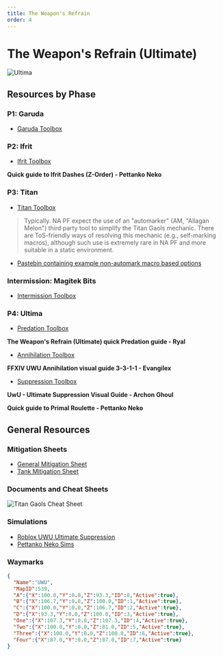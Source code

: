 ```yaml
---
title: The Weapon's Refrain
order: 4
---
```


# The Weapon's Refrain (Ultimate)

![Ultima](/images/thumbnails/ultimate/Ultima.png)

## Resources by Phase

### P1: Garuda

- [Garuda Toolbox](https://ff14.toolboxgaming.space/?id=359535529826261&preview=1)   

### P2: Ifrit

- [Ifrit Toolbox](https://ff14.toolboxgaming.space/?id=562530446784261&preview=1) 

**Quick guide to Ifrit Dashes (Z-Order) - Pettanko Neko**
<YouTube videoId="pZ6FPoVkbRY" />

### P3: Titan

- [Titan Toolbox](https://ff14.toolboxgaming.space/?id=463534803605261&preview=1)

> Typically. NA PF expect the use of an "automarker" (AM, "Allagan Melon") third party tool to simplify the Titan Gaols mechanic.
There are ToS-friendly ways of resolving this mechanic (e.g., self-marking macros),
although such use is extremely rare in NA PF and more suitable in a static environment.

- [Pastebin containing example non-automark macro based options](https://pastebin.com/42br2VCq)

### Intermission: Magitek Bits

- [Intermission Toolbox](https://ff14.toolboxgaming.space/?id=430631425646261&preview=1)

### P4: Ultima

- [Predation Toolbox ](https://ff14.toolboxgaming.space/?id=530635345646261&preview=1)

**The Weapon's Refrain (Ultimate) quick Predation guide - Ryal**
<YouTube videoId="d08-CA5zS1c" />

- [Annihilation Toolbox ](https://ff14.toolboxgaming.space/?id=930637786646261&preview=1)

**FFXIV UWU Annihilation visual guide 3-3-1-1 - Evangilex**
<YouTube videoId="9eUvqv6rNT0" />

- [Suppression Toolbox ](https://ff14.toolboxgaming.space/?id=830635036646261&preview=1)

**UwU - Ultimate Suppression Visual Guide - Archon Ghoul**
<YouTube videoId="PSrbDnFtIJ0" />

**Quick guide to Primal Roulette - Pettanko Neko**
<YouTube videoId="CHbzuXPIi-4" />

## General Resources

### Mitigation Sheets

- [General Mitigation Sheet](https://docs.google.com/spreadsheets/d/1V-FXFOW8pj87DtqT4KpKSbu3AZYI4diSjH1F-FyNt_o/edit?usp=sharing)
- [Tank Mitigation Sheet](https://docs.google.com/spreadsheets/d/13dpeUEBHFpLxX38gjC8oh1xEB4F7xBECI9BvycJEsfk/edit#gid=831820397)

### Documents and Cheat Sheets

![Titan Gaols Cheat Sheet](/images/ultimates/uwu/TitanGaolsCheatSheet.png)

### Simulations

- [Roblox UWU Ultimate Suppression](https://www.roblox.com/games/6789369178/UWU-Ultimate-Suppression)
- [Pettanko Neko Sims](https://pettanko-neko.itch.io/just-like-the-simulations)

### Waymarks

```json
{
  "Name":"UWU",
  "MapID":539,
  "A":{"X":100.0,"Y":0.0,"Z":93.3,"ID":0,"Active":true},
  "B":{"X":106.7,"Y":0.0,"Z":100.0,"ID":1,"Active":true},
  "C":{"X":100.0,"Y":0.0,"Z":106.7,"ID":2,"Active":true},
  "D":{"X":93.3,"Y":0.0,"Z":100.0,"ID":3,"Active":true},
  "One":{"X":107.3,"Y":0.0,"Z":107.3,"ID":4,"Active":true},
  "Two":{"X":100.0,"Y":0.0,"Z":81.0,"ID":5,"Active":true},
  "Three":{"X":100.0,"Y":0.0,"Z":100.0,"ID":6,"Active":true},
  "Four":{"X":87.0,"Y":0.0,"Z":87.0,"ID":7,"Active":true}
}
```